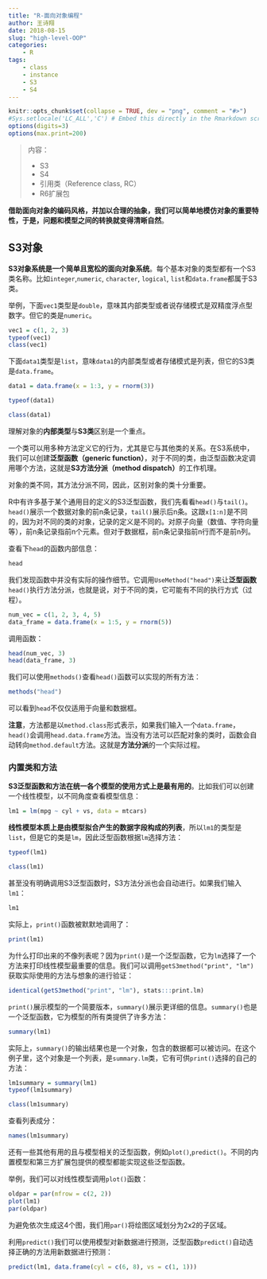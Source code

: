 ```yaml
---
title: "R-面向对象编程"
author: 王诗翔
date: 2018-08-15
slug: "high-level-OOP"
categories: 
    - R
tags:
    - class
    - instance
    - S3
    - S4
---
```



```r
knitr::opts_chunk$set(collapse = TRUE, dev = "png", comment = "#>")
#Sys.setlocale('LC_ALL','C') # Embed this directly in the Rmarkdown script that contains the Chinese character comment
options(digits=3)
options(max.print=200)
```

>内容：
>
>* S3
>* S4
>* 引用类（Reference class, RC）
>* R6扩展包

**借助面向对象的编码风格，并加以合理的抽象，我们可以简单地模仿对象的重要特性，于是，问题和模型之间的转换就变得清晰自然**。

## S3对象

**S3对象系统是一个简单且宽松的面向对象系统**。每个基本对象的类型都有一个S3类名称。比如`integer`,`numeric`, `character`, `logical`, `list`和`data.frame`都属于S3类。

举例，下面`vec1`类型是`double`，意味其内部类型或者说存储模式是双精度浮点型数字。但它的类是`numeric`。

```r
vec1 = c(1, 2, 3)
typeof(vec1)
class(vec1)
```

下面`data1`类型是`list`，意味`data1`的内部类型或者存储模式是列表，但它的S3类是`data.frame`。

```r
data1 = data.frame(x = 1:3, y = rnorm(3))

typeof(data1)

class(data1)
```

理解对象的**内部类型**与**S3类**区别是一个重点。

一个类可以用多种方法定义它的行为，尤其是它与其他类的关系。在S3系统中，我们可以创建**泛型函数（generic function）**，对于不同的类，由泛型函数决定调用哪个方法，这就是**S3方法分派（method dispatch）**的工作机理。

对象的类不同，其方法分派不同，因此，区别对象的类十分重要。

R中有许多基于某个通用目的定义的S3泛型函数，我们先看看`head()`与`tail()`。`head()`展示一个数据对象的前n条记录，`tail()`展示后n条。这跟`x[1:n]`是不同的，因为对不同的类的对象，记录的定义是不同的。对原子向量（数值、字符向量等），前n条记录指前n个元素。但对于数据框，前n条记录指前n行而不是前n列。

查看下`head`的函数内部信息：

```r
head
```

我们发现函数中并没有实际的操作细节。它调用`UseMethod("head")`来让**泛型函数**`head()`执行方法分派，也就是说，对于不同的类，它可能有不同的执行方式（过程）。

```r
num_vec = c(1, 2, 3, 4, 5)
data_frame = data.frame(x = 1:5, y = rnorm(5))
```

调用函数：

```r
head(num_vec, 3)
head(data_frame, 3)
```

我们可以使用`methods()`查看`head()`函数可以实现的所有方法：

```r
methods("head")
```

可以看到`head`不仅仅适用于向量和数据框。

**注意**，方法都是以`method.class`形式表示，如果我们输入一个`data.frame`，`head()`会调用`head.data.frame`方法。当没有方法可以匹配对象的类时，函数会自动转向`method.default`方法。这就是**方法分派**的一个实际过程。


### 内置类和方法

**S3泛型函数和方法在统一各个模型的使用方式上是最有用的**。比如我们可以创建一个线性模型，以不同角度查看模型信息：

```r
lm1 = lm(mpg ~ cyl + vs, data = mtcars)
```

**线性模型本质上是由模型拟合产生的数据字段构成的列表**，所以`lm1`的类型是`list`，但是它的类是`lm`，因此泛型函数根据`lm`选择方法：

```r
typeof(lm1)

class(lm1)
```

甚至没有明确调用S3泛型函数时，S3方法分派也会自动进行。如果我们输入`lm1`：

```r
lm1
```

实际上，`print()`函数被默默地调用了：

```r
print(lm1)
```

为什么打印出来的不像列表呢？因为`print()`是一个泛型函数，它为`lm`选择了一个方法来打印线性模型最重要的信息。我们可以调用`getS3method("print", "lm")`获取实际使用的方法与想象的进行验证：

```r
identical(getS3method("print", "lm"), stats:::print.lm)
```

`print()`展示模型的一个简要版本，`summary()`展示更详细的信息。`summary()`也是一个泛型函数，它为模型的所有类提供了许多方法：

```r
summary(lm1)
```

实际上，`summary()`的输出结果也是一个对象，包含的数据都可以被访问。在这个例子里，这个对象是一个列表，是`summary.lm`类，它有可供`print()`选择的自己的方法：

```r
lm1summary = summary(lm1)
typeof(lm1summary)

class(lm1summary)
```

查看列表成分：

```r
names(lm1summary)
```

还有一些其他有用的且与模型相关的泛型函数，例如`plot()`,`predict()`。不同的内置模型和第三方扩展包提供的模型都能实现这些泛型函数。

举例，我们可以对线性模型调用`plot()`函数：

```r
oldpar = par(mfrow = c(2, 2))
plot(lm1)
par(oldpar)
```

为避免依次生成这4个图，我们用`par()`将绘图区域划分为2x2的子区域。

利用`predict()`我们可以使用模型对新数据进行预测，泛型函数`predict()`自动选择正确的方法用新数据进行预测：

```r
predict(lm1, data.frame(cyl = c(6, 8), vs = c(1, 1)))
```

